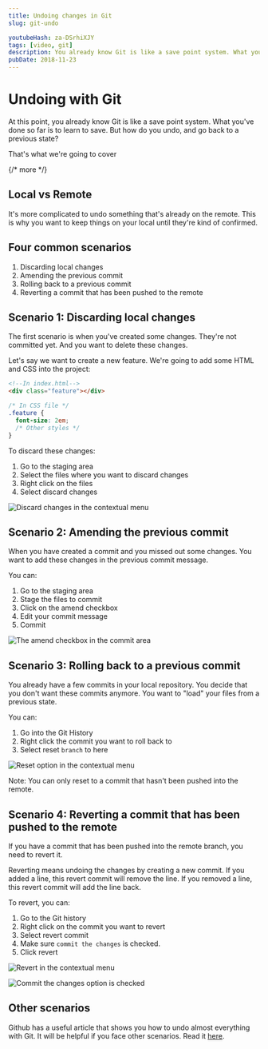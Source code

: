```yaml
---
title: Undoing changes in Git
slug: git-undo

youtubeHash: za-DSrhiXJY
tags: [video, git]
description: You already know Git is like a save point system. What you've done so far is to learn to save. But how do you undo, and go back to a previous state? That's what we're going to cover
pubDate: 2018-11-23
---
```


# Undoing with Git

At this point, you already know Git is like a save point system. What you've done so far is to learn to save. But how do you undo, and go back to a previous state?

That's what we're going to cover

{/* more */}

## Local vs Remote

It's more complicated to undo something that's already on the remote. This is why you want to keep things on your local until they're kind of confirmed.

## Four common scenarios

1. Discarding local changes
2. Amending the previous commit
3. Rolling back to a previous commit
4. Reverting a commit that has been pushed to the remote

## Scenario 1: Discarding local changes

The first scenario is when you've created some changes. They're not committed yet. And you want to delete these changes.

Let's say we want to create a new feature. We're going to add some HTML and CSS into the project:

```html
<!--In index.html-->
<div class="feature"></div>
```

```css
/* In CSS file */
.feature {
  font-size: 2em;
  /* Other styles */
}
```

To discard these changes:

1. Go to the staging area
2. Select the files where you want to discard changes
3. Right click on the files
4. Select discard changes

<Image
  src="/assets/2018/git-undo/discard.png"
  alt="Discard changes in the contextual menu"
/>

## Scenario 2: Amending the previous commit

When you have created a commit and you missed out some changes. You want to add these changes in the previous commit message.

You can:

1. Go to the staging area
2. Stage the files to commit
3. Click on the amend checkbox
4. Edit your commit message
5. Commit

<Image
  src="/assets/2018/git-undo/amend.png"
  alt="The amend checkbox in the commit area"
/>

## Scenario 3: Rolling back to a previous commit

You already have a few commits in your local repository. You decide that you don't want these commits anymore. You want to "load" your files from a previous state.

You can:

1. Go into the Git History
2. Right click the commit you want to roll back to
3. Select reset `branch` to here

<Image
  src="/assets/2018/git-undo/reset.png"
  alt="Reset option in the contextual menu"
/>

Note: You can only reset to a commit that hasn't been pushed into the remote.

## Scenario 4: Reverting a commit that has been pushed to the remote

If you have a commit that has been pushed into the remote branch, you need to revert it.

Reverting means undoing the changes by creating a new commit. If you added a line, this revert commit will remove the line. If you removed a line, this revert commit will add the line back.

To revert, you can:

1. Go to the Git history
2. Right click on the commit you want to revert
3. Select revert commit
4. Make sure `commit the changes` is checked.
5. Click revert

<Image
  src="/assets/2018/git-undo/revert.png"
  alt="Revert in the contextual menu"
/>

<Image
  src="/assets/2018/git-undo/revert2.png"
  alt="Commit the changes option is checked"
/>

## Other scenarios

Github has a useful article that shows you how to undo almost everything with Git. It will be helpful if you face other scenarios. Read it [here][1].

[1]: https://blog.github.com/2015-06-08-how-to-undo-almost-anything-with-git/ 'How to undo almost anything with Git'

